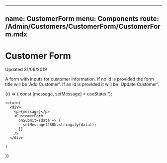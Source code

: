 
---
name: CustomerForm
menu: Components
route: /Admin/Customers/CustomerForm/CustomerForm.mdx
---

# Customer Form

Updated 21/06/2019

A form with inputs for customer information. If no id
is provided the form title will be 'Add Customer'. If
an id is provided it will be 'Update Customer'.

<Props of={CustomerForm} />

<Playground>
  {() => {
    const [message, setMessage] = useState('');

    return(
      <div>
        <p>{message}</p>
        <CustomerForm
          onSubmit={data => {
            setMessage(JSON.stringify(data));
          }}
        />
      </div>
      
    )
    
  }}
</Playground>